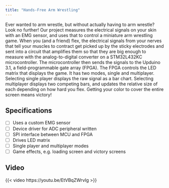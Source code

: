 ```yaml
---
title: "Hands-Free Arm Wrestling"
---
```


Ever wanted to arm wrestle, but without actually having to arm wrestle? Look no further! 
Our project measures the electrical signals on your skin with an EMG sensor, and uses that to control a miniature arm wrestling game. 
When you (and a friend) flex, the electrical signals from your nerves that tell your muscles to contract get picked up by the 
sticky electrodes and sent into a circuit that amplifies them so that they are big enough to measure with the analog-to-digital
 converter on a STM32L432KC microcontroller.
 The microcontroller then sends the signals to the Upduino 3.1, a field-programmable gate array (FPGA). 
 The FPGA controls the LED matrix that displays the game.
  It has two modes, single and multiplayer. Selecting single player displays the raw signal as a bar chart. 
  Selecting multiplayer displays two competing bars, and updates the relative size of each depending on how hard you flex. 
  Getting your color to cover the entire screen means victory!


## Specifications

- [ ] Uses a custom EMG sensor
- [ ] Device driver for ADC peripheral written
- [ ] SPI interface between MCU and FPGA
- [ ] Drives LED matrix 
- [ ] Single player and multiplayer modes
- [ ] Game effects, e.g. loading screen and victory screens  

## Video 
{{< video  https://youtu.be/EtVBqZWrvIg >}}
